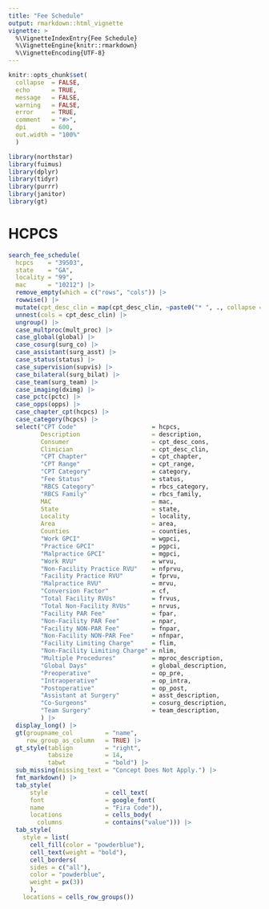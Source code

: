 ```yaml
---
title: "Fee Schedule"
output: rmarkdown::html_vignette
vignette: >
  %\VignetteIndexEntry{Fee Schedule}
  %\VignetteEngine{knitr::rmarkdown}
  %\VignetteEncoding{UTF-8}
---
```


```r
knitr::opts_chunk$set(
  collapse  = FALSE,
  echo      = TRUE,
  message   = FALSE, 
  warning   = FALSE,
  error     = TRUE,
  comment   = "#>",
  dpi       = 600, 
  out.width = "100%"
  )

library(northstar)
library(fuimus)
library(dplyr)
library(tidyr)
library(purrr)
library(janitor)
library(gt)
```

# HCPCS

```r
search_fee_schedule(
  hcpcs    = "39503", 
  state    = "GA", 
  locality = "99",
  mac      = "10212") |> 
  remove_empty(which = c("rows", "cols")) |>
  rowwise() |>
  mutate(cpt_desc_clin = map(cpt_desc_clin, ~paste0("* ", ., collapse = "\n"))) |>
  unnest(cols = cpt_desc_clin) |>
  ungroup() |> 
  case_multproc(mult_proc) |>
  case_global(global) |>
  case_cosurg(surg_co) |>
  case_assistant(surg_asst) |>
  case_status(status) |>
  case_supervision(supvis) |>
  case_bilateral(surg_bilat) |>
  case_team(surg_team) |>
  case_imaging(dximg) |>
  case_pctc(pctc) |>
  case_opps(opps) |>
  case_chapter_cpt(hcpcs) |> 
  case_category(hcpcs) |>
  select("CPT Code"                     = hcpcs,
         Description                    = description,
         Consumer                       = cpt_desc_cons,
         Clinician                      = cpt_desc_clin,
         "CPT Chapter"                  = cpt_chapter,
         "CPT Range"                    = cpt_range,
         "CPT Category"                 = category,
         "Fee Status"                   = status,
         "RBCS Category"                = rbcs_category,
         "RBCS Family"                  = rbcs_family,
         MAC                            = mac,
         State                          = state,
         Locality                       = locality,
         Area                           = area,
         Counties                       = counties,
         "Work GPCI"                    = wgpci,
         "Practice GPCI"                = pgpci,
         "Malpractice GPCI"             = mgpci,
         "Work RVU"                     = wrvu,
         "Non-Facility Practice RVU"    = nfprvu,
         "Facility Practice RVU"        = fprvu,
         "Malpractice RVU"              = mrvu,
         "Conversion Factor"            = cf,
         "Total Facility RVUs"          = frvus,
         "Total Non-Facility RVUs"      = nrvus,
         "Facility PAR Fee"             = fpar,
         "Non-Facility PAR Fee"         = npar,
         "Facility NON-PAR Fee"         = fnpar,
         "Non-Facility NON-PAR Fee"     = nfnpar,
         "Facility Limiting Charge"     = flim,
         "Non-Facility Limiting Charge" = nlim,
         "Multiple Procedures"          = mproc_description,
         "Global Days"                  = global_description,
         "Preoperative"                 = op_pre,
         "Intraoperative"               = op_intra,
         "Postoperative"                = op_post,
         "Assistant at Surgery"         = asst_description,
         "Co-Surgeons"                  = cosurg_description,
         "Team Surgery"                 = team_description,
         ) |>
  display_long() |>
  gt(groupname_col         = "name", 
     row_group_as_column   = TRUE) |>
  gt_style(tablign         = "right", 
           tabsize         = 14, 
           tabwt           = "bold") |> 
  sub_missing(missing_text = "Concept Does Not Apply.") |> 
  fmt_markdown() |> 
  tab_style(
      style                = cell_text(
      font                 = google_font(
      name                 = "Fira Code")),
      locations            = cells_body(
        columns            = contains("value"))) |>
  tab_style(
    style = list(
      cell_fill(color = "powderblue"),
      cell_text(weight = "bold"),
      cell_borders(
      sides = c("all"),
      color = "powderblue",
      weight = px(3))
      ),
    locations = cells_row_groups())
```
